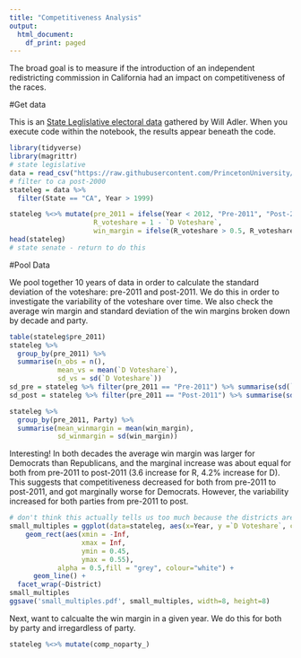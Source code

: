 ```yaml
---
title: "Competitiveness Analysis"
output:
  html_document:
    df_print: paged
---
```

The broad goal is to measure if the introduction of an independent redistricting commission in California had an impact on competitiveness of the races. 

#Get data

This is an [State Leglislative electoral data](https://github.com/PrincetonUniversity/historic_state_legislative_election_results/tree/2bf28f2ac1a74636b09dfb700eef08a4324d2650) gathered by Will Adler. When you execute code within the notebook, the results appear beneath the code. 

```r
library(tidyverse)
library(magrittr)
# state legislative 
data = read_csv("https://raw.githubusercontent.com/PrincetonUniversity/historic_state_legislative_election_results/2bf28f2ac1a74636b09dfb700eef08a4324d2650/state_legislative_election_results_post1971.csv")
# filter to ca post-2000
stateleg = data %>%
  filter(State == "CA", Year > 1999)

stateleg %<>% mutate(pre_2011 = ifelse(Year < 2012, "Pre-2011", "Post-2011"),
                     R_voteshare = 1 - `D Voteshare`,
                     win_margin = ifelse(R_voteshare > 0.5, R_voteshare - 0.5, `D Voteshare` - 0.5))
head(stateleg)
# state senate - return to do this
```

#Pool Data
 
We pool together 10 years of data in order to calculate the standard deviation of the voteshare: pre-2011 and post-2011. We do this in order to investigate the variability of the voteshare over time. We also check the average win margin and standard deviation of the win margins broken down by decade and party. 

```r
table(stateleg$pre_2011)
stateleg %>% 
  group_by(pre_2011) %>%
  summarise(n_obs = n(), 
            mean_vs = mean(`D Voteshare`), 
            sd_vs = sd(`D Voteshare`))
sd_pre = stateleg %>% filter(pre_2011 == "Pre-2011") %>% summarise(sd(`D Voteshare`))
sd_post = stateleg %>% filter(pre_2011 == "Post-2011") %>% summarise(sd(`D Voteshare`))

stateleg %>% 
  group_by(pre_2011, Party) %>%
  summarise(mean_winmargin = mean(win_margin),
            sd_winmargin = sd(win_margin))
```

Interesting! In both decades the average win margin was larger for Democrats than Republicans, and the marginal increase was about equal for both from pre-2011 to post-2011 (3.6 increase for R, 4.2% increase for D). This suggests that competitiveness decreased for both from pre-2011 to post-2011, and got marginally worse for Democrats. However, the variability increased for both parties from pre-2011 to post. 

```r
# don't think this actually tells us too much because the districts are different across decades
small_multiples = ggplot(data=stateleg, aes(x=Year, y =`D Voteshare`, colour = pre_2011, group = pre_2011)) + 
    geom_rect(aes(xmin = -Inf, 
                  xmax = Inf, 
                  ymin = 0.45, 
                  ymax = 0.55), 
            alpha = 0.5,fill = "grey", colour="white") + 
      geom_line() +
  facet_wrap(~District)
small_multiples
ggsave('small_multiples.pdf', small_multiples, width=8, height=8)

```

Next, want to calcualte the win margin in a given year. We do this for both by party and irregardless of party.

```r
stateleg %<>% mutate(comp_noparty_)
```




















